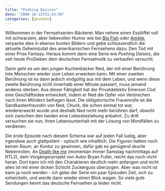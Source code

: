 ```yaml
---
title: "Pushing Daisies"
date: "2008-10-22T21:43:09"
categories: [gesehen]
---
```


Willkommen in der Fernsehserien-Bäckerei: Man nehme einen Esslöffel voll mit schwarzem, aber liebevollen Humor wie bei [Big Fish](/blog/2004/04/17/big-fish/) oder [Amélie](/blog/2001/10/01/die-fabelhafte-welt-der-amelie/), verpacke dies in ebenso bunten Bildern und gebe schlussendlich die aktuelle Geheimzutat des amerikanischen Fernsehens dazu: Den Tod mit einer Prise Fantasy. Heraus kommt dann eine Serie wie *Pushing Daisies*, die seit heute ProSieben dem deutschen Fernsehvolk zu verkaufen versucht.

Darin geht es um den jungen Kuchenbäcker Ned, der mit einer Berührung tote Menschen wieder zum Leben erwecken kann. Mit einer zweiten Berührung ist es dann jedoch endgültig aus mit dem Leben, und wenn diese zweite Berührung nicht innerhalb einer Minute passiert, muss jemand anderes sterben. Aus dieser Fähigkeit hat der Privatdetektiv Emerson Cod eine Geschäftsidee entwickelt, indem er Ned die Opfer von Verbrechen nach ihren Mördern befragen lässt. Die obligatorische Frauenrolle ist die Sandkastenfreundin von Ned, Chuck, die schon einmal tot war, wiedererweckt wurde und deshalb Ned nicht mehr berühren darf, obwohl sich zwischen den beiden eine Liebesbeziehung anbahnt. Zu dritt versuchen sie nun, ihren Lebensunterhalt mit der Lösung von Mordfällen zu verdienen.

Die erste Episode nach diesem Schema war auf jeden Fall lustig, aber irgendwie auch glattpoliert - optisch wie inhaltlich. Die Figuren hatten noch keinen Raum, an Kontur zu gewinnen, dafür gab es genügend skurile Nebenrollen. An [Death like me](http://www.deadlikemedvd.com/) (momentan immer Samstag nachmittags auf RTL2), dem Vorgängerprojekt von Autor Bryan Fuller, reicht das noch nicht heran. Dort kann ich mit den Charakteren deutlich mehr anfangen und nicht alles ist mit einer dicken Schicht Zuckerguss überzogen. Aber was nicht ist kann ja noch werden - ich gebe der Serie ein paar Episoden Zeit, sich zu entwickeln, und werde dann wieder einen Blick wagen. So viele gute Sendungen kennt das deutsche Fernsehen ja leider nicht.
